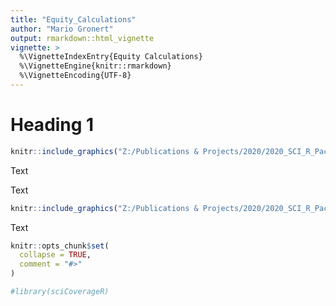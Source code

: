 ```yaml
---
title: "Equity_Calculations"
author: "Mario Gronert"
output: rmarkdown::html_vignette
vignette: >
  %\VignetteIndexEntry{Equity Calculations}
  %\VignetteEngine{knitr::rmarkdown}
  %\VignetteEncoding{UTF-8}
---
```


# Heading 1


```r
knitr::include_graphics("Z:/Publications & Projects/2020/2020_SCI_R_Package/et_website_civ.png")
```

Text

Text

```r
knitr::include_graphics("Z:/Publications & Projects/2020/2020_SCI_R_Package/Original_equity_tool output.png")
```

Text

```r
knitr::opts_chunk$set(
  collapse = TRUE,
  comment = "#>"
)
```

```r
#library(sciCoverageR)
```
